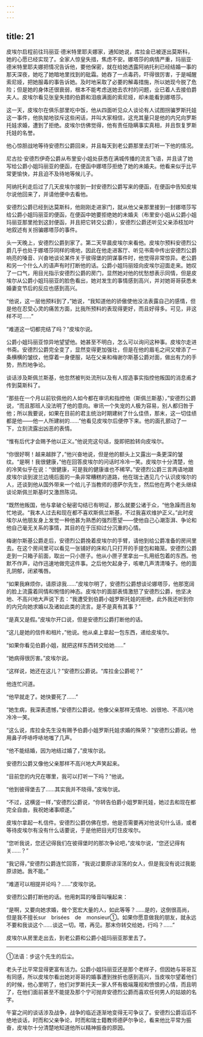 ```yaml
---
---
---
```

title: 21
---





皮埃尔启程前往玛丽亚·德米特里耶夫娜家，通知她说，库拉金已被逐出莫斯科，她的心愿已经实现了。全家人惊皇失措，焦虑不安。娜塔莎的病情严重，玛丽亚·德米特里耶夫娜把情况告诉他，要他保密，就在给她透露阿纳托利已经结婚一事的那天深夜，她吃了她暗地里找到的砒霜。她吞了一点毒药，吓得很厉害，于是喊醒索尼娅，把她服毒的事告诉她。及时地采取了必要的解毒措施，所以她现今脱了危险；但是她的身体还很衰弱，根本不能考虑送她去农村的问题，业已着人去接伯爵夫人。皮埃尔看见张皇失措的伯爵和泪痕满面的索尼娅，却未能看到娜塔莎。

这一天，皮埃尔在俱乐部里吃中饭，他从四面听见众人谈论有人试图拐骗罗斯托娃这一事件，他执拗地驳斥这些闲话，并叫大家相信，这充其量只是他的内兄向罗斯托娃求婚，遭到了拒绝。皮埃尔仿佛觉得，他有责任隐瞒事实真相，并且恢复罗斯托娃的名誉。

他心惊胆战地等待安德烈公爵回来，并且每天到老公爵那里去打听一下他的情况。

尼古拉·安德烈伊奇公爵从布里安小姐处获悉在满城传播的流言飞语，并且读了她写给公爵小姐玛丽亚的便函，在便函中娜塔莎拒绝了她的未婚夫。他看来似乎比平常更愉快，并且迫不及待地等候儿子。

阿纳托利走后过了几天皮埃尔接到一封安德烈公爵写来的便函，在便函中告知皮埃尔说他回来了，并请他便中去看他。

安德烈公爵已经到达莫斯科，他刚刚走进家门，就从他父亲那里接到一封娜塔莎写给公爵小姐玛丽亚的便函，在便函中她要拒绝她的未婚夫（布里安小姐从公爵小姐玛丽亚那里抢到这封便函，并且把它转交公爵），安德烈公爵还听见父亲添枝加叶地叙述有关拐骗娜塔莎的事件。

头一天晚上，安德烈公爵到家了。第二天早晨皮埃尔来看他。皮埃尔预料安德烈公爵几乎也处于娜塔莎同样的境地，因此在他走进客厅、听见书斋中传出安德烈公爵响亮的嗓音、兴奋地谈论某件关于彼得堡的阴谋事件时，他觉得非常惊异。老公爵和另一个什么人的语声有时打断他的话。公爵小姐玛丽娅向皮埃尔迎面走来。她叹了一口气，用目光指示安德烈公爵的房门，显然她对他的忧愁想表示同情，但是皮埃尔从公爵小姐玛丽亚的脸色看出，她对发生的事情感到高兴，并对她哥哥获悉未婚妻变节后的反应也感到高兴。

“他说，这一层他预料到了，”她说，“我知道他的骄傲使他没法表露自己的感情，但是他在忍受心灵的痛苦方面，比我所预料的表现得更好，而且好得多。可见，非这样不可……”

“难道这一切都完结了吗？”皮埃尔说。

公爵小姐玛丽亚惊异地望望他。她甚至不明白，怎么可以询问这种事。皮埃尔走进书斋。安德烈公爵完全变了，显然变得更加强壮，但是在他的眉毛之间又增添了一条横横的皱纹，他穿着一身便服，站在父亲和梅谢尔斯基公爵对面，做出有力的手势，热烈地争论。

谈话涉及斯佩兰斯基，他忽然被判处流刑以及有人捏造事实指控他叛国的消息甫才传到莫斯科了。

“那些在一个月以前钦佩他的人如今都在审讯和指控他（斯佩兰斯基），”安德烈公爵说，“而且那班人没法明了他的意向。审讯一个失宠的人极为容易，别人都归咎于他；所以我要说，如果在目前的君主统治时期建树了什么佳债，那末，这一切佳绩都是他——他一人所建树的……”他看见皮埃尔后便停下来。他的面孔颤动了一下，立刻流露出凶恶的表情。

“惟有后代才会赐予他以正义。”他说完这句话，旋即把脸转向皮埃尔。

“你很好啊！越来越胖了，”他兴奋地说，但是他的额头上又露出一条更深的皱纹。“是啊！我很健康，”他在回答皮埃尔的问话时冷冷一笑。皮埃尔十分清楚，他的冷笑似乎在说：“很健康，可是我的健康谁也不稀罕。”安德烈公爵三言两语地跟皮埃尔谈到波兰边境后面的一条非常糟糕的道路，他在瑞士遇见几个认识皮埃尔的人，还谈到他从国外带来一个给儿子当教师的德萨尔先生，然后他在两个老头继续谈论斯佩兰斯基时又激昂陈词。

“既然他叛国，他与拿破仑秘密勾结已有明证，那么就要公诸于众，“他急躁而且匆忙地说。“我本人过去和现在都不喜欢斯佩兰斯基，不过我喜欢维护正义。”此时皮埃尔从他朋友身上发觉一种他甚为熟悉的强烈愿望——使他自己心潮澎湃、争论和他自己毫无关系的事情，其目的在于压抑过分沉重的心情。

梅谢尔斯基公爵走后，安德烈公爵挽着皮埃尔的手臂，请他到给公爵准备的房间里去。在这个房间里可以看见一张铺好的床和几只打开的手提包和箱笼。安德烈公爵走到一只箱子前面，取出一只小匣子。他从小匣子里拿出一扎用纸包着的东西。他默不作声，动作迅速地做完这件事。之后他欠起身子，咳嗽几声清清嗓子。他的面孔阴郁，闭紧嘴唇。

“如果我麻烦你，请原谅我……”皮埃尔明了，安德烈公爵想谈论娜塔莎，他那宽阔的脸上流露着同情和惋惜的神态。皮埃尔的面部表情激怒了安德烈公爵，他坚决地、不高兴地大声说下去：“我遭受到伯爵小姐罗斯托娃的拒绝，此外我还听到你的内兄向她求婚以及诸如此类的流言。是不是真有其事？”

“是真又是假。”皮埃尔开口说，但是安德烈公爵打断他的话。

“这儿是她的信件和相片，”他说。他从桌上拿起一包东西，递给皮埃尔。

“如果你看见伯爵小姐，就把这样东西转交给她……”

“她病得很厉害。”皮埃尔说。

“这样说，她还在这儿？”安德烈公爵说。“库拉金公爵呢？”

他连忙问道。

“他早就走了。她快要死了……”

“她生病，我深表遗憾，”安德烈公爵说。他像父亲那样无情地、凶很地、不高兴地冷冷一笑。

“这么说，库拉金先生没有赐予伯爵小姐罗斯托娃求婚的殊荣？”安德烈公爵说。他用鼻子呼哧呼哧地嗤了几声。

“他不能结婚，因为地结过婚了，”皮埃尔说。

安德烈公爵又像他父亲那样不高兴地大声笑起来。

“目前您的内兄在哪里，我可以打听一下吗？”他说。

“他到彼得堡去了……其实我并不晓得。”皮埃尔说。

“不过，这横竖一样，”安德烈公爵说，“你转告伯爵小姐罗斯托娃，她过去和现在都完全自由，我祝她诸事顺遂。”

皮埃尔拿起一札信件。安德烈公爵仿佛在想，他是否需要再对他说句什么话，或者等待皮埃尔有没有什么话要说，于是他把目光盯住皮埃尔。

“您听我说，您还记得我们在彼得堡时的那次争论吧，”皮埃尔说，“您还记得有关……？”

“我记得，”安德烈公爵连忙回答，“我说过要原谅淫荡的女人，但是我没有说过我能原谅她。我不能。”

“难道可以相提并论吗？……”皮埃尔说。

安德烈公爵打断他的话。他用刺耳的嗓音叫嚷起来：

“是啊，又要向她求婚，做个宽宏大量的人，如此等等？……是的，这倒很高尚，但是我不擅长sur　brisées　de　monsieur①。如果你愿意做我的朋友，就永远不要和我谈这个……谈这一切。喂，再见。那末你转交给她，行吗？……”

皮埃尔从房里走出去，到老公爵和公爵小姐玛丽亚那里去了。

--------

①法语：步这个先生的后尘。

老头子比平常显得更富有活力。公爵小姐玛丽亚还是那个老样子，但因她与哥哥互有同感，所以皮埃尔看出她对哥哥的婚事遭到挫折也感到高兴，当皮埃尔望着他们的时候，他心里明了，他们对罗斯托夫一家人怀有极端蔑视和愤恨的心情，而且明了，在他们面前甚至不能提及那个宁可抛弃安德烈公爵而喜欢任何男人的姑娘的名字。

午宴之间的谈话涉及战争，战争的临近逐渐地变得无可争议了。安德烈公爵滔滔不绝地谈话，时而和父亲争论，时而和瑞士籍教师德萨尔争论，看来他比平常为振奋，皮埃尔十分清楚地知道他所以精神振奋的原因。